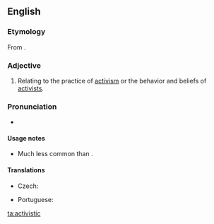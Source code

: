 ==English==

===Etymology===
From {{suffix|activist|ic|lang=en}}.

===Adjective===
{{en-adj}}

# Relating to the practice of [[activism]] or the behavior and beliefs of [[activists]].
===Pronunciation===
* {{a|US}} {{IPA|/æk.tɪˈvɪst.ɪk/|lang=en}}
====Usage notes====
* Much less common than {{m|en|activist|pos=adjective}}.

====Translations====
{{trans-see|activist|[[activist#Adjective|activist]]}}
{{trans-top|relating to the practice of activism or the behavior and beliefs of activists}}
* Czech: {{t|cs|aktivistický|m}}
{{trans-mid}}
* Portuguese: {{t+|pt|ativista}}
{{trans-bottom}}

[[ta:activistic]]